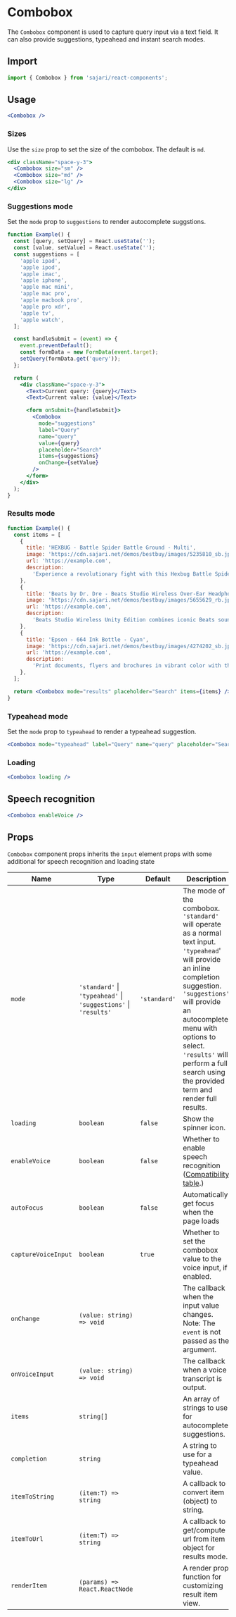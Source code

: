 
<SEO
  title="Combobox"
  scope={scopes.components}
  description="The Combobox component is used to capture query input via a text field. It can also provide suggestions, typeahead and instant search modes."
/>

# Combobox

The `Combobox` component is used to capture query input via a text field. It can also provide suggestions, typeahead and instant search modes.

## Import

```js
import { Combobox } from 'sajari/react-components';
```

## Usage

```jsx
<Combobox />
```

### Sizes

Use the `size` prop to set the size of the combobox. The default is `md`.

```jsx
<div className="space-y-3">
  <Combobox size="sm" />
  <Combobox size="md" />
  <Combobox size="lg" />
</div>
```

### Suggestions mode

Set the `mode` prop to `suggestions` to render autocomplete suggstions.

```jsx
function Example() {
  const [query, setQuery] = React.useState('');
  const [value, setValue] = React.useState('');
  const suggestions = [
    'apple ipad',
    'apple ipod',
    'apple imac',
    'apple iphone',
    'apple mac mini',
    'apple mac pro',
    'apple macbook pro',
    'apple pro xdr',
    'apple tv',
    'apple watch',
  ];

  const handleSubmit = (event) => {
    event.preventDefault();
    const formData = new FormData(event.target);
    setQuery(formData.get('query'));
  };

  return (
    <div className="space-y-3">
      <Text>Current query: {query}</Text>
      <Text>Current value: {value}</Text>

      <form onSubmit={handleSubmit}>
        <Combobox
          mode="suggestions"
          label="Query"
          name="query"
          value={query}
          placeholder="Search"
          items={suggestions}
          onChange={setValue}
        />
      </form>
    </div>
  );
}
```

### Results mode

```jsx
function Example() {
  const items = [
    {
      title: 'HEXBUG - Battle Spider Battle Ground - Multi',
      image: 'https://cdn.sajari.net/demos/bestbuy/images/5235810_sb.jpg',
      url: 'https://example.com',
      description:
        'Experience a revolutionary fight with this Hexbug Battle Spider Battle Ground. Two remote control spiders fight to the end with infrared sensors that have 1.5-meter fire ranges. Each spider has a 360-degree rotating head and LED eyes that let you steer it toward its opponent. This Hexbug Battle Spider Battle Ground comes with 15 walls for a fun, challenging match.',
    },
    {
      title: 'Beats by Dr. Dre - Beats Studio Wireless Over-Ear Headphones - Unity Edition Red White Blue',
      image: 'https://cdn.sajari.net/demos/bestbuy/images/5655629_rb.jpg',
      url: 'https://example.com',
      description:
        'Beats Studio Wireless Unity Edition combines iconic Beats sound and design with country pride elements. Each headphone incorporates country-inspired graphic elements with a unifying black band for a signature Beats look.',
    },
    {
      title: 'Epson - 664 Ink Bottle - Cyan',
      image: 'https://cdn.sajari.net/demos/bestbuy/images/4274202_sb.jpg',
      url: 'https://example.com',
      description:
        'Print documents, flyers and brochures in vibrant color with this Epson 664 high-yield ink bottle, which works with select Epson EcoTank printers, including ET-2500, ET-2550, ET-4500 and ET-4550.',
    },
  ];

  return <Combobox mode="results" placeholder="Search" items={items} />;
}
```

### Typeahead mode

Set the `mode` prop to `typeahead` to render a typeahead suggestion.

```jsx
<Combobox mode="typeahead" label="Query" name="query" placeholder="Search" completion="apple iphone" />
```

### Loading

```jsx
<Combobox loading />
```

## Speech recognition

```jsx
<Combobox enableVoice />
```

## Props

`Combobox` component props inherits the `input` element props with some additional for speech recognition and loading state

| Name                | Type                                                            | Default      | Description                                                                                                                                                                                                                                                                                               |
| ------------------- | --------------------------------------------------------------- | ------------ | --------------------------------------------------------------------------------------------------------------------------------------------------------------------------------------------------------------------------------------------------------------------------------------------------------- |
| `mode`              | `'standard'` \| `'typeahead'` \| `'suggestions'` \| `'results'` | `'standard'` | The mode of the combobox. `'standard'` will operate as a normal text input. `'typeahead`' will provide an inline completion suggestion. `'suggestions'` will provide an autocomplete menu with options to select. `'results'` will perform a full search using the provided term and render full results. |
| `loading`           | `boolean`                                                       | `false`      | Show the spinner icon.                                                                                                                                                                                                                                                                                    |
| `enableVoice`       | `boolean`                                                       | `false`      | Whether to enable speech recognition ([Compatibility table](https://developer.mozilla.org/en-US/docs/Web/API/SpeechRecognition).)                                                                                                                                                                         |
| `autoFocus`         | `boolean`                                                       | `false`      | Automatically get focus when the page loads                                                                                                                                                                                                                                                               |
| `captureVoiceInput` | `boolean`                                                       | `true`       | Whether to set the combobox value to the voice input, if enabled.                                                                                                                                                                                                                                         |
| `onChange`          | `(value: string) => void`                                       |              | The callback when the input value changes. Note: The `event` is not passed as the argument.                                                                                                                                                                                                               |
| `onVoiceInput`      | `(value: string) => void`                                       |              | The callback when a voice transcript is output.                                                                                                                                                                                                                                                           |
| `items`             | `string[]`                                                      |              | An array of strings to use for autocomplete suggestions.                                                                                                                                                                                                                                                  |
| `completion`        | `string`                                                        |              | A string to use for a typeahead value.                                                                                                                                                                                                                                                                    |
| `itemToString`      | `(item:T) => string`                                            |              | A callback to convert item (object) to string.                                                                                                                                                                                                                                                            |
| `itemToUrl`         | `(item:T) => string`                                            |              | A callback to get/compute url from item object for results mode.                                                                                                                                                                                                                                          |
| `renderItem`        | `(params) => React.ReactNode`                                   |              | A render prop function for customizing result item view.                                                                                                                                                                                                                                                  |
